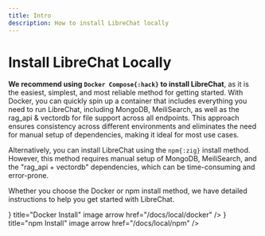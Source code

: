 ```yaml
---
title: Intro
description: How to install LibreChat locally
---
```



# Install LibreChat Locally

**We recommend using `Docker Compose{:hack}` to install LibreChat**, as it is the easiest, simplest, and most reliable method for getting started. With Docker, you can quickly spin up a container that includes everything you need to run LibreChat, including MongoDB, MeiliSearch, as well as the rag_api & vectordb for file support across all endpoints. This approach ensures consistency across different environments and eliminates the need for manual setup of dependencies, making it ideal for most use cases.

Alternatively, you can install LibreChat using the `npm{:zig}` install method. However, this method requires manual setup of MongoDB, MeiliSearch, and the "rag_api + vectordb" dependencies, which can be time-consuming and error-prone.

Whether you choose the Docker or npm install method, we have detailed instructions to help you get started with LibreChat.

<div style={{ display: 'flex', justifyContent: 'center' }}>
  <Cards num={2} style={{ display: 'flex', flexDirection: 'row' }}>
    <Cards.Card
      icon={<DockerIcon />}
      title="Docker Install"
      image
      arrow
      href="/docs/local/docker"
    />
    <Cards.Card icon={<NpmIcon />} title="npm Install" image arrow href="/docs/local/npm" />
  </Cards>
</div>
